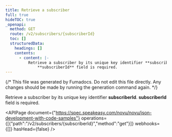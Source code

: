 ```yaml
---
title: Retrieve a subscriber
full: true
hideTOC: true
_openapi:
  method: GET
  route: /v2/subscribers/{subscriberId}
  toc: []
  structuredData:
    headings: []
    contents:
      - content: |-
          Retrieve a subscriber by its unique key identifier **subscriberId**. 
              **subscriberId** field is required.
---
```


{/* This file was generated by Fumadocs. Do not edit this file directly. Any changes should be made by running the generation command again. */}

Retrieve a subscriber by its unique key identifier **subscriberId**. 
    **subscriberId** field is required.

<APIPage document={"https://spec.speakeasy.com/novu/novu/json-development-with-code-samples"} operations={[{"path":"/v2/subscribers/{subscriberId}","method":"get"}]} webhooks={[]} hasHead={false} />